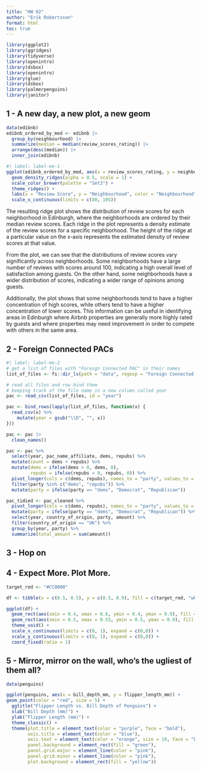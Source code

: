 ```yaml
---
title: "HW 02"
author: "Erik Robertsson"
format: html
toc: true
---
```

```r
library(ggplot2)
library(ggridges)
library(tidyverse)
library(openintro)
library(dsbox)
library(openintro)
library(glue)
library(dsbox)
library(palmerpenguins)
library(janitor)
```

## 1 - A new day, a new plot, a new geom

```r
data(edibnb)
edibnb_ordered_by_med <- edibnb |>
  group_by(neighbourhood) |>
  summarize(median = median(review_scores_rating)) |>
  arrange(desc(median)) |>
  inner_join(edibnb)
```


```r
#| label: label-me-1
ggplot(edibnb_ordered_by_med, aes(x = review_scores_rating, y = neighbourhood, color = neighbourhood)) +
  geom_density_ridges(alpha = 0.5, scale = 1) +
  scale_color_brewer(palette = "Set3") +
  theme_ridges() +
  labs(x = "Review Score", y = "Neighbourhood", color = "Neighbourhood") +
  scale_x_continuous(limits = c(80, 105))
```

The resulting ridge plot shows the distribution of review scores for each neighborhood in Edinburgh, where the neighborhoods are ordered by their median review scores. Each ridge in the plot represents a density estimate of the review scores for a specific neighborhood. The height of the ridge at a particular value on the x-axis represents the estimated density of review scores at that value.

From the plot, we can see that the distributions of review scores vary significantly across neighborhoods. Some neighborhoods have a large number of reviews with scores around 100, indicating a high overall level of satisfaction among guests. On the other hand, some neighborhoods have a wider distribution of scores, indicating a wider range of opinions among guests.

Additionally, the plot shows that some neighborhoods tend to have a higher concentration of high scores, while others tend to have a higher concentration of lower scores. This information can be useful in identifying areas in Edinburgh where Airbnb properties are generally more highly rated by guests and where properties may need improvement in order to compete with others in the same area.

## 2 - Foreign Connected PACs

```r
#| label: label-me-2
# get a list of files with "Foreign Connected PAC" in their names
list_of_files <- fs::dir_ls(path = "data", regexp = "Foreign Connected PAC")

# read all files and row bind them
# keeping track of the file name in a new column called year
pac <- read_csv(list_of_files, id = "year")
```

```r
pac <- bind_rows(lapply(list_of_files, function(x) {
  read_csv(x) %>% 
    mutate(year = gsub("\\D", "", x))
}))
```


```r
pac <- pac |>
  clean_names()
```

```r
pac <- pac %>% 
  select(year, pac_name_affiliate, dems, repubs) %>% 
  mutate(count = dems + repubs) %>% 
  mutate(dems = ifelse(dems > 0, dems, 0),
         repubs = ifelse(repubs > 0, repubs, 0)) %>% 
  pivot_longer(cols = c(dems, repubs), names_to = "party", values_to = "amount") %>% 
  filter(party %in% c("dems", "repubs")) %>% 
  mutate(party = ifelse(party == "dems", "Democrat", "Republican"))
```


```r
pac_tidied <- pac_cleaned %>%
  pivot_longer(cols = c(dems, repubs), names_to = "party", values_to = "amount") %>%
  mutate(party = ifelse(party == "dems", "Democrat", "Republican")) %>%
  select(year, country_of_origin, party, amount) %>%
  filter(country_of_origin == "UK") %>%
  group_by(year, party) %>%
  summarize(total_amount = sum(amount))
```


## 3 - Hop on


## 4 - Expect More. Plot More.
```r
target_red <- "#CC0000"
```

```r
df <- tibble(x = c(0.5, 0.5), y = c(0.5, 0.9), fill = c(target_red, "white"))
```

```r
ggplot(df) +
  geom_rect(aes(xmin = 0.4, xmax = 0.6, ymin = 0.4, ymax = 0.9), fill = target_red, color = "black") +
  geom_rect(aes(xmin = 0.5, xmax = 0.55, ymin = 0.5, ymax = 0.9), fill = "white") +
  theme_void() +
  scale_x_continuous(limits = c(0, 1), expand = c(0,0)) +
  scale_y_continuous(limits = c(0, 1), expand = c(0,0)) +
  coord_fixed(ratio = 1)
```


## 5 - Mirror, mirror on the wall, who’s the ugliest of them all?
```r
data(penguins)

ggplot(penguins, aes(x = bill_depth_mm, y = flipper_length_mm)) +
geom_point(color = "red", size = 5) +
  ggtitle("Flipper Length vs. Bill Depth of Penguins") +
  xlab("Bill Depth (mm)") +
  ylab("Flipper Length (mm)") +
  theme_classic() +
  theme(plot.title = element_text(color = "purple", face = "bold"),
        axis.title = element_text(color = "blue"),
        axis.text = element_text(color = "orange", size = 10, face = "bold"),
        panel.background = element_rect(fill = "green"),
        panel.grid.major = element_line(color = "pink"),
        panel.grid.minor = element_line(color = "pink"),
        plot.background = element_rect(fill = "yellow"))
```

